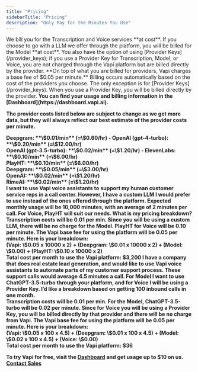 ```yaml
---
title: "Pricing"
sidebarTitle: "Pricing"
description: "Only Pay for the Minutes You Use"
---
```

<Card title="Voice AI Pricing That's Flexible and Transparent">
We bill you for the Transcription and Voice services **at cost**. If you choose to go with a LLM we offer through the platform, you will be billed for the Model **at cost**. 
<Info>You also have the option of using [Provider Keys](/provider_keys); if you use a Provider Key for Transcription, Model, or Voice, you are not charged through the Vapi platform but are billed directly by the provider.</Info> 
**On top of what you are billed for providers, Vapi charges a base fee of $0.05 per minute.** 
</Card>

<Accordion title="Billing">
Billing occurs automatically based on the cost of the providers you choose. The only exception is for [Provider Keys](/provider_keys). When you use a Provider Key, you will be billed directly by the provider. <b /> You can find your usage and billing information in the [Dashboard](https://dashboard.vapi.ai).
</Accordion>

The provider costs listed below are subject to change as we get more data, but they will always reflect our best estimate of the provider costs per minute. 


<Accordion title="Transcription Provider Estimates">
  <Card title="Transcription Provider">
    Deepgram: **\$0.01/min** (=\$0.60/hr)
  </Card> 
</Accordion>

<Accordion title="Model Provider Estimates">
  <Card title="Model Provider">
    - OpenAI (gpt-4-turbo): **\$0.20/min** (=\$12.00/hr) <br /> OpenAI (gpt-3.5-turbo):
    **\$0.02/min** (=\$1.20/hr)
  </Card>
</Accordion>

<Accordion title="Voice Provider Estimates">
  <Card title="Voice Provider">
    - ElevenLabs: **\$0.10/min** (=\$6.00/hr) <br /> PlayHT: **\$0.10/min** (=\$6.00/hr)
    <br /> Deepgram: **\$0.05/min** (=\$3.00/hr) <br /> OpenAI: **\$0.02/min** (=\$1.20/hr) <br /> RimeAI: **\$0.02/min** (=\$1.20/hr)
  </Card>
</Accordion>
<br />
<Accordion title="Pricing Example 1">
I want to use Vapi voice assistants to support my human customer service reps in a call center. However, I have a custom LLM I would prefer to use instead of the ones offered through the platform. Expected monthly usage will be 10,000 minutes, with an average of 2 minutes per call. For Voice, PlayHT will suit our needs. What is my pricing breakdown? 
<br />
Transcription costs will be 0.01 per min. Since you will be using a custom LLM, there will be no charge for the Model. PlayHT for Voice will be 0.10 per minute. The Vapi base fee for using the platform will be 0.05 per minute. Here is your breakdown: 
<br />
(Vapi: \$0.05 x 10000 x 2) + (Deepgram: \$0.01 x 10000 x 2) + (Model: \$0.00) + (PlayHT: \$0.10 x 10000 x 2) <br /> Total cost per month to use the Vapi platform: $3,200
</Accordion>

<Accordion title="Pricing Example 2">
I have a company that does real estate lead generation, and would like to use Vapi voice assistants to automate parts of my customer support process. These support calls would average 4.5 minutes a call. For Model I want to use ChatGPT-3.5-turbo through your platform, and for Voice I will be using a Provider Key. I’d like a breakdown based on getting 100 inbound calls in one month.  
<br />
Transcription costs will be 0.01 per min. For the Model, ChatGPT-3.5-turbo will be 0.02 per minute. Since for Voice you will be using a Provider Key, you will be billed directly by that provider and there will be no charge from Vapi. The Vapi base fee for using the platform will be 0.05 per minute. Here is your breakdown:  
<br />
(Vapi: \$0.05 x 100 x 4.5) + (Deepgram: \$0.01 x 100 x 4.5) + (Model: \$0.02 x 100 x 4.5) + (Voice: \$0.00) <br /> Total cost per month to use the Vapi platform: $36
</Accordion>

To try Vapi for free, visit the [Dashboard](https://dashboard.vapi.ai) and get usage up to $10 on us. 
<br />
[Contact Sales](https://calendly.com/d/ckyn-s5t-vs4)
